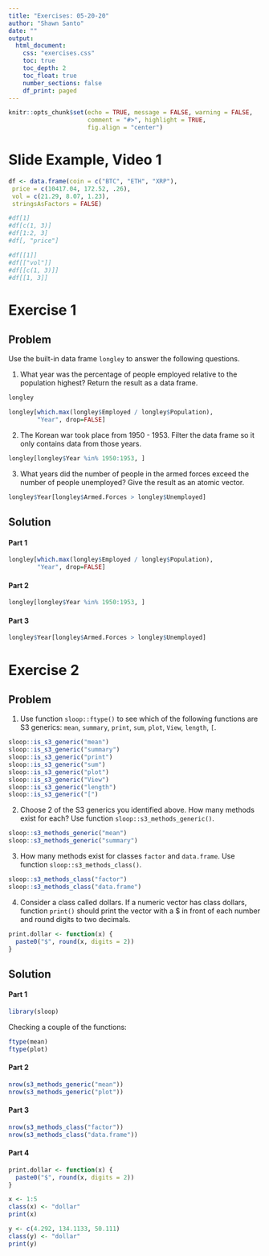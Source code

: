 ```yaml
---
title: "Exercises: 05-20-20"
author: "Shawn Santo"
date: ""
output: 
  html_document:
    css: "exercises.css"
    toc: true
    toc_depth: 2
    toc_float: true
    number_sections: false
    df_print: paged
---
```


```r
knitr::opts_chunk$set(echo = TRUE, message = FALSE, warning = FALSE,
                      comment = "#>", highlight = TRUE,
                      fig.align = "center")
```

# Slide Example, Video 1
```r
df <- data.frame(coin = c("BTC", "ETH", "XRP"),
 price = c(10417.04, 172.52, .26),
 vol = c(21.29, 8.07, 1.23),
 stringsAsFactors = FALSE)

#df[1]
#df[c(1, 3)]
#df[1:2, 3]
#df[, "price"]

#df[[1]]
#df[["vol"]]
#df[[c(1, 3)]]
#df[[1, 3]]
```


# Exercise 1 {.tabset .tabset-fade .tabset-pills}

## Problem

Use the built-in data frame `longley` to answer the following questions.

1. What year was the percentage of people employed relative to the population
   highest? Return the result as a data frame.
   
```r
longley

longley[which.max(longley$Employed / longley$Population), 
        "Year", drop=FALSE]
```

   
2. The Korean war took place from 1950 - 1953. Filter the data frame so it only
   contains data from those years.
  
  
```r
longley[longley$Year %in% 1950:1953, ]

```

3. What years did the number of people in the armed forces exceed the number
   of people unemployed? Give the result as an atomic vector.

```r
longley$Year[longley$Armed.Forces > longley$Unemployed]
```

## Solution

#### Part 1

```r
longley[which.max(longley$Employed / longley$Population), 
        "Year", drop=FALSE]
```

#### Part 2

```r
longley[longley$Year %in% 1950:1953, ]
```

#### Part 3

```r
longley$Year[longley$Armed.Forces > longley$Unemployed]
```

# Exercise 2 {.tabset .tabset-fade .tabset-pills}

## Problem

1. Use function `sloop::ftype()` to see which of the following functions are
   S3 generics: `mean`, `summary`, `print`, `sum`, `plot`, `View`, `length`, 
   `[`.
```r
sloop::is_s3_generic("mean")
sloop::is_s3_generic("summary")
sloop::is_s3_generic("print")
sloop::is_s3_generic("sum")
sloop::is_s3_generic("plot")
sloop::is_s3_generic("View")
sloop::is_s3_generic("length")
sloop::is_s3_generic("[")

```



2. Choose 2 of the S3 generics you identified above. How many methods exist for
   each? Use function `sloop::s3_methods_generic()`.
   
```r
sloop::s3_methods_generic("mean")
sloop::s3_methods_generic("summary")
```   
3. How many methods exist for classes `factor` and `data.frame`. 
   Use function `sloop::s3_methods_class()`.
 
 
```r
sloop::s3_methods_class("factor")
sloop::s3_methods_class("data.frame")
```

4. Consider a class called dollars. If a numeric vector has class dollars,
   function `print()` should print the vector with a $ in front of each number
   and round digits to two decimals.
   
   
```r
print.dollar <- function(x) {
  paste0("$", round(x, digits = 2))
}
```

## Solution

#### Part 1

```r
library(sloop)
```

Checking a couple of the functions:

```r
ftype(mean)
ftype(plot)
```

#### Part 2

```r
nrow(s3_methods_generic("mean"))
nrow(s3_methods_generic("plot"))
```

#### Part 3

```r
nrow(s3_methods_class("factor"))
nrow(s3_methods_class("data.frame"))
```

#### Part 4

```r
print.dollar <- function(x) {
  paste0("$", round(x, digits = 2))
}
```

```r
x <- 1:5
class(x) <- "dollar"
print(x)
```

```r
y <- c(4.292, 134.1133, 50.111)
class(y) <- "dollar"
print(y)
```